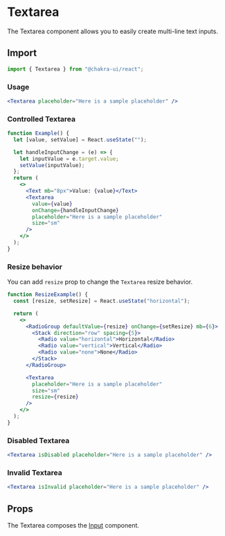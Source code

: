 # Textarea

The Textarea component allows you to easily create multi-line text inputs.

## Import

```js
import { Textarea } from "@chakra-ui/react";
```

### Usage

```jsx live
<Textarea placeholder="Here is a sample placeholder" />
```

### Controlled Textarea

```jsx live
function Example() {
  let [value, setValue] = React.useState("");

  let handleInputChange = (e) => {
    let inputValue = e.target.value;
    setValue(inputValue);
  };
  return (
    <>
      <Text mb="8px">Value: {value}</Text>
      <Textarea
        value={value}
        onChange={handleInputChange}
        placeholder="Here is a sample placeholder"
        size="sm"
      />
    </>
  );
}
```

### Resize behavior

You can add `resize` prop to change the `Textarea` resize behavior.

```jsx live
function ResizeExample() {
  const [resize, setResize] = React.useState("horizontal");

  return (
    <>
      <RadioGroup defaultValue={resize} onChange={setResize} mb={6}>
        <Stack direction="row" spacing={5}>
          <Radio value="horizontal">Horizontal</Radio>
          <Radio value="vertical">Vertical</Radio>
          <Radio value="none">None</Radio>
        </Stack>
      </RadioGroup>

      <Textarea
        placeholder="Here is a sample placeholder"
        size="sm"
        resize={resize}
      />
    </>
  );
}
```

### Disabled Textarea

```jsx live
<Textarea isDisabled placeholder="Here is a sample placeholder" />
```

### Invalid Textarea

```jsx live
<Textarea isInvalid placeholder="Here is a sample placeholder" />
```

## Props

The Textarea composes the [Input](/docs/components/form/input) component.

<PropsTable of="Textarea" />
